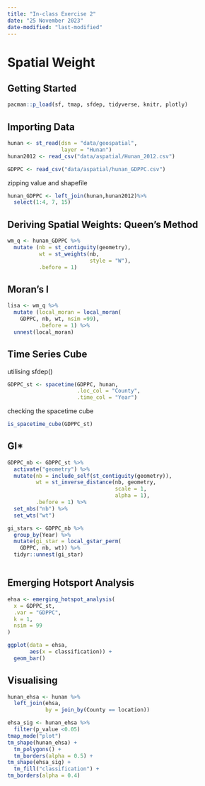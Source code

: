 ```yaml
---
title: "In-class Exercise 2"
date: "25 November 2023"
date-modified: "last-modified"
---
```


# Spatial Weight

## Getting Started

```r
pacman::p_load(sf, tmap, sfdep, tidyverse, knitr, plotly)
```

## Importing Data

```r
hunan <- st_read(dsn = "data/geospatial",
                 layer = "Hunan")
hunan2012 <- read_csv("data/aspatial/Hunan_2012.csv")
```

```r
GDPPC <- read_csv("data/aspatial/hunan_GDPPC.csv")
```

zipping value and shapefile

```r
hunan_GDPPC <- left_join(hunan,hunan2012)%>%
  select(1:4, 7, 15)
```

## Deriving Spatial Weights: Queen's Method

```r
wm_q <- hunan_GDPPC %>%
  mutate (nb = st_contiguity(geometry),
          wt = st_weights(nb,
                          style = "W"),
          .before = 1)
```

## Moran's I 

```r
lisa <- wm_q %>%
  mutate (local_moran = local_moran(
    GDPPC, nb, wt, nsim =99),
          .before = 1) %>%
  unnest(local_moran)
```

## Time Series Cube

utilising sfdep()

```r
GDPPC_st <- spacetime(GDPPC, hunan,
                      .loc_col = "County",
                      .time_col = "Year")
```

checking the spacetime cube

```r
is_spacetime_cube(GDPPC_st)
```

## GI\*

```r
GDPPC_nb <- GDPPC_st %>%
  activate("geometry") %>%
  mutate(nb = include_self(st_contiguity(geometry)),
         wt = st_inverse_distance(nb, geometry,
                                  scale = 1,
                                  alpha = 1),
         .before = 1) %>%
  set_nbs("nb") %>%
  set_wts("wt")
```

```r
gi_stars <- GDPPC_nb %>%
  group_by(Year) %>%
  mutate(gi_star = local_gstar_perm(
    GDPPC, nb, wt)) %>%
  tidyr::unnest(gi_star)
```

```r

```

## Emerging Hotsport Analysis

```r
ehsa <- emerging_hotspot_analysis(
  x = GDPPC_st,
  .var = "GDPPC",
  k = 1,
  nsim = 99
)
```

```r
ggplot(data = ehsa,
       aes(x = classification)) +
  geom_bar()
```

## Visualising

```r
hunan_ehsa <- hunan %>%
  left_join(ehsa,
            by = join_by(County == location))
```

```r
ehsa_sig <- hunan_ehsa %>%
  filter(p_value <0.05)
tmap_mode("plot")
tm_shape(hunan_ehsa) +
  tm_polygons() +
  tm_borders(alpha = 0.5) +
tm_shape(ehsa_sig) +
  tm_fill("classification") +
tm_borders(alpha = 0.4)
```
